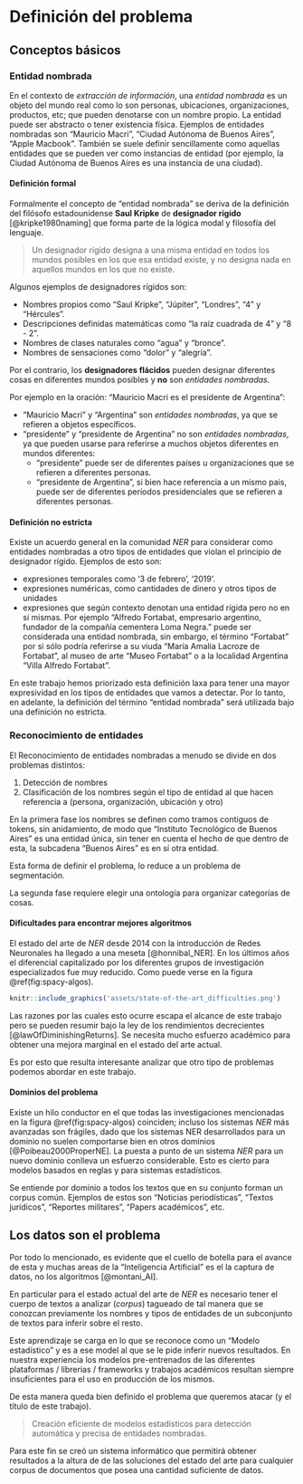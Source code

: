 \newpage
# Definición del problema {#problem-definition}

## Conceptos básicos

### Entidad nombrada

En el contexto de _extracción de información_, una _entidad nombrada_ es un objeto del mundo real como lo son personas, ubicaciones, organizaciones, productos, etc; que pueden denotarse con un nombre propio. La entidad puede ser abstracto o tener existencia física. Ejemplos de entidades nombradas son "Mauricio Macri", "Ciudad Autónoma de Buenos Aires", "Apple Macbook".
También se suele definir sencillamente como aquellas entidades que se pueden ver como instancias de entidad (por ejemplo, la Ciudad Autónoma de Buenos Aires es una instancia de una ciudad).


#### Definición formal

Formalmente el concepto de "entidad nombrada" se deriva de la definición del filósofo estadounidense **Saul Kripke** de **designador rígido** [@kripke1980naming] que forma parte de la lógica modal y filosofía del lenguaje.

> Un designador rígido designa a una misma entidad en todos los mundos posibles en los que esa entidad existe, y no designa nada en aquellos mundos en los que no existe.

Algunos ejemplos de designadores rígidos son:

* Nombres propios como "Saul Kripke", "Júpiter", "Londres", "4" y "Hércules".
* Descripciones definidas matemáticas como "la raíz cuadrada de 4" y "8 - 2".
* Nombres de clases naturales como "agua" y "bronce".
* Nombres de sensaciones como "dolor" y "alegría".

Por el contrario, los **designadores flácidos** pueden designar diferentes cosas en diferentes mundos posibles y **no** son _entidades nombradas_.

Por ejemplo en la oración: "Mauricio Macri es el presidente de Argentina":

* "Mauricio Macri" y "Argentina" son _entidades nombradas_, ya que se refieren a objetos específicos.
* "presidente" y "presidente de Argentina" no son _entidades nombradas_, ya que pueden usarse para referirse a muchos objetos diferentes en mundos diferentes:
  * "presidente" puede ser de diferentes países u organizaciones que se refieren a diferentes personas.
  * "presidente de Argentina", si bien hace referencia a un mismo pais, puede ser de diferentes períodos presidenciales que se refieren a diferentes personas.

#### Definición no estricta

Existe un acuerdo general en la comunidad _NER_ para considerar como entidades nombradas a otro tipos de entidades que violan el principio de designador rígido. Ejemplos de esto son:

* expresiones temporales como '3 de febrero', '2019'.
* expresiones numéricas, como cantidades de dinero y otros tipos de unidades
* expresiones que según contexto denotan una entidad rígida pero no en sí mismas. Por ejemplo "Alfredo Fortabat, empresario argentino, fundador de la compañía cementera Loma Negra." puede ser considerada una entidad nombrada, sin embargo, el término "Fortabat" por si sólo podría referirse a su viuda "María Amalia Lacroze de Fortabat", al museo de arte "Museo Fortabat" o a la localidad Argentina "Villa Alfredo Fortabat".

En este trabajo hemos priorizado esta definición laxa para tener una mayor expresividad en los tipos de entidades que vamos a detectar. Por lo tanto, en adelante, la definición del término "entidad nombrada" será utilizada bajo una definición no estricta.

### Reconocimiento de entidades

El Reconocimiento de entidades nombradas a menudo se divide en dos problemas distintos:

1. Detección de nombres
2. Clasificación de los nombres según el tipo de entidad al que hacen referencia a (persona, organización, ubicación y otro)

En la primera fase los nombres se definen como tramos contiguos de tokens, sin anidamiento, de modo que "Instituto Tecnológico de Buenos Aires" es una entidad única, sin tener en cuenta el hecho de que dentro de esta, la subcadena "Buenos Aires" es en sí otra entidad.

Esta forma de definir el problema, lo reduce a un problema de segmentación.

La segunda fase requiere elegir una ontología para organizar categorías de cosas.

#### Dificultades para encontrar mejores algoritmos

El estado del arte de _NER_ desde 2014 con la introducción de Redes Neuronales ha llegado a una meseta [@honnibal_NER]. En los últimos años el diferencial capitalizado por los diferentes grupos de investigación especializados fue muy reducido. Como puede verse en la figura \@ref(fig:spacy-algos).

<!-- TODO: Cambiar este gráfico por una tabla escrita en r citando correctamente las personas así como también la fuente de la tabla -->
```r
knitr::include_graphics('assets/state-of-the-art_difficulties.png')
```

Las razones por las cuales esto ocurre escapa el alcance de este trabajo pero se pueden resumir bajo la ley de los rendimientos decrecientes [@lawOfDiminishingReturns]. Se necesita mucho esfuerzo académico para obtener una mejora marginal en el estado del arte actual.

Es por esto que resulta interesante analizar que otro tipo de problemas podemos abordar en este trabajo.

#### Dominios del problema
Existe un hilo conductor en el que todas las investigaciones mencionadas en la figura \@ref(fig:spacy-algos) coinciden; incluso los sistemas _NER_ más avanzadas son frágiles, dado que los sistemas NER desarrollados para un dominio no suelen comportarse bien en otros dominios [@Poibeau2000ProperNE]. La puesta a punto de un sistema _NER_ para un nuevo dominio conlleva un esfuerzo considerable. Esto es cierto para modelos basados en reglas y para sistemas estadísticos.

Se entiende por dominio a todos los textos que en su conjunto forman un corpus común. Ejemplos de estos son "Noticias periodísticas", "Textos jurídicos", "Reportes militares", "Papers académicos", etc.

## Los datos son el problema

Por todo lo mencionado, es evidente que el cuello de botella para el avance de esta y muchas areas de la "Inteligencia Artificial" es el la captura de datos, no los algoritmos [@montani_AI].

En particular para el estado actual del arte de _NER_ es necesario tener el cuerpo de textos a analizar (_corpus_) tagueado de tal manera que se conozcan previamente los nombres y tipos de entidades de un subconjunto de textos para inferir sobre el resto.

Este aprendizaje se carga en lo que se reconoce como un "Modelo estadístico" y es a ese model al que se le pide inferir nuevos resultados. En nuestra experiencia los modelos pre-entrenados de las diferentes plataformas / librerias / frameworks y trabajos académicos resultan siempre insuficientes para el uso en producción de los mismos.

De esta manera queda bien definido el problema que queremos atacar (y el título de este trabajo).

> Creación eficiente de modelos estadísticos para detección automática y precisa de entidades nombradas.

Para este fin se creó un sistema informático que permitirá obtener resultados a la altura de de las soluciones del estado del arte para cualquier corpus de documentos que posea una cantidad suficiente de datos.

